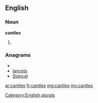 ==English==

===Noun===
'''cantles'''

# {{plural of|[[cantle]]}}

===Anagrams===
* {{alphagram|acelnst}}
* [[lancets#English|lancets]]
* [[Stancel#English|Stancel]]


[[Category:English plurals]]

[[ar:cantles]]
[[fr:cantles]]
[[mg:cantles]]
[[my:cantles]]